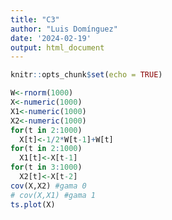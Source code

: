 ```yaml
---
title: "C3"
author: "Luis Domínguez"
date: '2024-02-19'
output: html_document
---
```


```r
knitr::opts_chunk$set(echo = TRUE)
```

```r
W<-rnorm(1000)
X<-numeric(1000)
X1<-numeric(1000)
X2<-numeric(1000)
for(t in 2:1000)
  X[t]<-1/2*W[t-1]+W[t]
for(t in 2:1000)
  X1[t]<-X[t-1]
for(t in 3:1000)
  X2[t]<-X[t-2]
cov(X,X2) #gama 0
# cov(X,X1) #gama 1
ts.plot(X)
```

